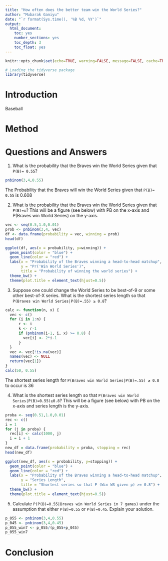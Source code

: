 ```yaml
---
title: "How often does the better team win the World Series?"
author: "Mubarak Ganiyu"
date: "`r format(Sys.time(), '%B %d, %Y')`"
output:
  html_document:
    toc: yes
    number_sections: yes
    toc_depth: 3
    toc_float: yes
---
```


```r
knitr::opts_chunk$set(echo=TRUE, warning=FALSE, message=FALSE, cache=TRUE)
```


```r
# Loading the tidyverse package
library(tidyverse)
```

# Introduction

Baseball 


# Method

# Questions and Answers

1. What is the probability that the Braves win the World Series given that `P(B)= 0.55`?

```r
pnbinom(3,4,0.55)
```

The Probability that the Braves will win the World Series given that `P(B)= 0.55` is 0.608

2. What is the probability that the Braves win the World Series given that `P(B)=x`? This will be a figure (see below) with PB on the x-axis and P(Braves win World Series) on the y-axis.

```r
vec <- seq(0.5,1.0,0.01)
prob <- pnbinom(3,4, vec)
df <- data.frame(probability = vec, winning = prob)
head(df)
```

```r
ggplot(df, aes(x = probability, y=winning)) +
  geom_point(color = "blue") +
  geom_line(color = "red") +
  labs(x = "Probability of the Braves winning a head-to-head matchup",
       y = "Pr('Win World Series')",
       title = "Probability of winning the world series") +
  theme_bw() +
  theme(plot.title = element_text(hjust=0.5))
``` 

3. Suppose one could change the World Series to be best-of-9 or some other best-of-X series. What is the shortest series length so that `P(Braves win World Series|P(B)=.55) ≥ 0.8`?

```r
calc <- function(n, x) {
  vec <- c()
  for (i in 1:n) {
      r <- i
      k <- r-1
      if (pnbinom(i-1, i, x) >= 0.8) {
        vec[i] <- 2*i-1
      }
  }
  vec <- vec[!is.na(vec)]
  names(vec) <- NULL
  return(vec[1])
}
calc(50, 0.55)
``` 

The shortest series length for `P(Braves win World Series|P(B)=.55) ≥ 0.8` to occur is 36

4. What is the shortest series length so that `P(Braves win World Series|P(B)=0.55)≥0.8`? This will be a figure (see below) with PB on the x-axis and series length is the y-axis.

```r
proba <- seq(0.51,1.0,0.01)
rec <- c()
i = 1
for (j in proba) {
  rec[i] <- calc(1000, j)
  i = i + 1
}
new_df = data.frame(probability = proba, stopping = rec)
head(new_df)
```

```r
ggplot(new_df, aes(x = probability, y=stopping)) +
  geom_point(color = "blue") +
  geom_line(color = "red") +
  labs(x = "Probability of the Braves winning a head-to-head matchup",
       y = "Series Length",
       title = "Shortest series so that P (Win WS given p) >= 0.8") +
  theme_bw() +
  theme(plot.title = element_text(hjust=0.5))
```

5. Calculate `P(P(B)=0.55|Braves win World Series in 7 games)` under the assumption that either `P(B)=0.55` or `P(B)=0.45`. Explain your solution.

```r
p_055 <- pnbinom(3,4,0.55)
p_045 <- pnbinom(3,4,0.45)
p_055_win7 <- p_055/(p_055+p_045)
p_055_win7
```

# Conclusion